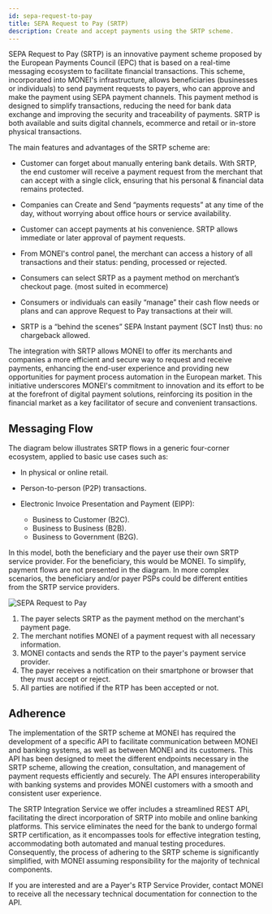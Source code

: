```yaml
---
id: sepa-request-to-pay
title: SEPA Request to Pay (SRTP)
description: Create and accept payments using the SRTP scheme.
---
```


SEPA Request to Pay (SRTP) is an innovative payment scheme proposed by the European Payments Council (EPC) that is based on a real-time messaging ecosystem to facilitate financial transactions. This scheme, incorporated into MONEI's infrastructure, allows beneficiaries (businesses or individuals) to send payment requests to payers, who can approve and make the payment using SEPA payment channels. This payment method is designed to simplify transactions, reducing the need for bank data exchange and improving the security and traceability of payments. SRTP is both available and suits digital channels, ecommerce and retail or in-store physical transactions.

The main features and advantages of the SRTP scheme are:

- Customer can forget about manually entering bank details. With SRTP, the end customer will receive a payment request from the merchant that can accept with a single click, ensuring that his personal & financial data remains protected.

- Companies can Create and Send “payments requests” at any time of the day, without worrying about office hours or service availability.

- Customer can accept payments at his convenience. SRTP allows immediate or later approval of payment requests.

- From MONEI's control panel, the merchant can access a history of all transactions and their status: pending, processed or rejected.

- Consumers can select SRTP as a payment method on merchant’s checkout page. (most suited in ecommerce)

- Consumers or individuals can easily “manage” their cash flow needs or plans and can approve Request to Pay transactions at their will.

- SRTP is a “behind the scenes” SEPA Instant payment (SCT Inst) thus: no chargeback allowed.

The integration with SRTP allows MONEI to offer its merchants and companies a more efficient and secure way to request and receive payments, enhancing the end-user experience and providing new opportunities for payment process automation in the European market. This initiative underscores MONEI's commitment to innovation and its effort to be at the forefront of digital payment solutions, reinforcing its position in the financial market as a key facilitator of secure and convenient transactions.

## Messaging Flow

The diagram below illustrates SRTP flows in a generic four-corner ecosystem, applied to basic use cases such as:

- In physical or online retail.

- Person-to-person (P2P) transactions.

- Electronic Invoice Presentation and Payment (EIPP):
  - Business to Customer (B2C).
  - Business to Business (B2B).
  - Business to Government (B2G).

In this model, both the beneficiary and the payer use their own SRTP service provider. For the beneficiary, this would be MONEI. To simplify, payment flows are not presented in the diagram. In more complex scenarios, the beneficiary and/or payer PSPs could be different entities from the SRTP service providers.

![SEPA Request to Pay](/img/SEPA-Request-to-Pay-SRTP.jpg)

1. The payer selects SRTP as the payment method on the merchant's payment page.
2. The merchant notifies MONEI of a payment request with all necessary information.
3. MONEI contacts and sends the RTP to the payer's payment service provider.
4. The payer receives a notification on their smartphone or browser that they must accept or reject.
5. All parties are notified if the RTP has been accepted or not.

## Adherence

The implementation of the SRTP scheme at MONEI has required the development of a specific API to facilitate communication between MONEI and banking systems, as well as between MONEI and its customers. This API has been designed to meet the different endpoints necessary in the SRTP scheme, allowing the creation, consultation, and management of payment requests efficiently and securely. The API ensures interoperability with banking systems and provides MONEI customers with a smooth and consistent user experience.

The SRTP Integration Service we offer includes a streamlined REST API, facilitating the direct incorporation of SRTP into mobile and online banking platforms. This service eliminates the need for the bank to undergo formal SRTP certification, as it encompasses tools for effective integration testing, accommodating both automated and manual testing procedures. Consequently, the process of adhering to the SRTP scheme is significantly simplified, with MONEI assuming responsibility for the majority of technical components.

If you are interested and are a Payer's RTP Service Provider, contact MONEI to receive all the necessary technical documentation for connection to the API.
